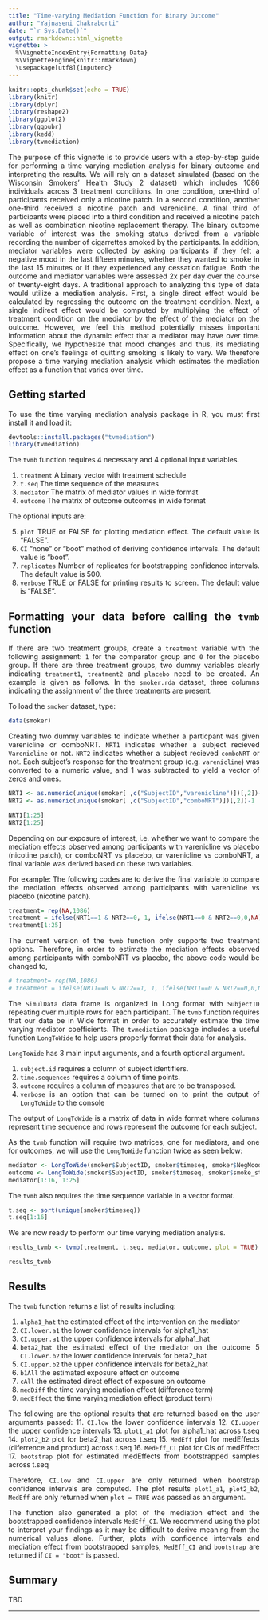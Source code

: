 ```yaml
---
title: "Time-varying Mediation Function for Binary Outcome"
author: "Yajnaseni Chakraborti"
date: "`r Sys.Date()`"
output: rmarkdown::html_vignette
vignette: >
  %\VignetteIndexEntry{Formatting Data}
  %\VignetteEngine{knitr::rmarkdown}
  \usepackage[utf8]{inputenc}
---
```


<style type="text/css">
pre {
  overflow-x: auto;
}
pre code {
  word-wrap: normal;
  white-space: pre;
}
</style>



```r
knitr::opts_chunk$set(echo = TRUE)
library(knitr)
library(dplyr)
library(reshape2)
library(ggplot2)
library(ggpubr)
library(kedd)
library(tvmediation)
```

<div style="text-align: justify">

The purpose of this vignette is to provide users with a step-by-step guide for 
performing a time varying mediation analysis for binary outcome and interpreting the results. We will rely on a dataset simulated (based on the Wisconsin Smokers' Health Study 2 dataset) which includes 1086 individuals across 3 treatment conditions. In one condition, one-third of participants received only a nicotine patch. In a second condition, another one-third received a nicotine patch and varenicline. A final third of 
participants were placed into a third condition and received a nicotine patch as well as combination nicotine replacement therapy. The binary outcome variable of interest was the smoking status derived from a variable recording the number of cigarrettes smoked by the participants. In addition, mediator variables were collected by asking participants if they felt a negative mood in the last fifteen minutes, whether they wanted to smoke in the last 15 minutes or if they experienced any cessation fatigue. Both the 
outcome and mediator variables were assessed 2x per day over the course of 
twenty-eight days.
A traditional approach to analyzing this type of data would utilize a mediation analysis. First, a single direct effect would be calculated by regressing the outcome on the treatment condition. Next, a single indirect effect would be computed by multiplying the effect of treatment condition on the mediator by the effect of the mediator on the outcome. However, we feel this method potentially misses important information about the dynamic effect that a mediator may have over time. Specifically, we hypothesize that mood changes and thus, its mediating effect on one’s feelings of quitting smoking is likely to vary. We therefore propose a time varying mediation analysis which estimates the 
mediation effect as a function that varies over time.

## Getting started

To use the time varying mediation analysis package in R, you must first install
it and load it: 
```r
devtools::install.packages("tvmediation")
library(tvmediation)
```

The `tvmb` function requires 4 necessary and 4 optional input variables.

1. `treatment` A binary vector with treatment schedule
2. `t.seq` The time sequence of the measures
3. `mediator` The matrix of mediator values in wide format
4. `outcome` The matrix of outcome outcomes in wide format

The optional inputs are:

5. `plot` TRUE or FALSE for plotting mediation effect. The default value is "FALSE".
6. `CI` "none" or "boot" method of deriving confidence intervals. The default value is "boot".
7. `replicates` Number of replicates for bootstrapping confidence intervals. The default value is 500.
8. `verbose` TRUE or FALSE for printing results to screen. The default value is "FALSE".

## Formatting your data before calling the `tvmb` function

If there are two treatment groups, create a `treatment` variable with the following assignment: `1` for the comparator group and `0` for the placebo group. If there are three treatment groups, two dummy variables clearly indicating `treatment1`, `treatment2` and `placebo` need to be created. An example is given as follows. In the `smoker.rda` dataset, three columns indicating the assignment of the three treatments are present.

To load the `smoker` dataset, type:
```r
data(smoker)
```

Creating two dummy variables to indicate whether a particpant was given varenicline or comboNRT. `NRT1` indicates whether a subject recieved `Varenicline` or not. `NRT2` indicates whether a subject recieved `comboNRT` or not. Each subject's response for the treatment group (e.g. `varenicline`) was converted to a numeric value, and 1 was subtracted to yield a vector of zeros and ones.

```r
NRT1 <- as.numeric(unique(smoker[ ,c("SubjectID","varenicline")])[,2])-1
NRT2 <- as.numeric(unique(smoker[ ,c("SubjectID","comboNRT")])[,2])-1

NRT1[1:25]
NRT2[1:25]
```

Depending on our exposure of interest, i.e. whether we want to compare the mediation effects observed among participants with varenicline vs placebo (nicotine patch), or comboNRT vs placebo, or varenicline vs comboNRT, a final variable was derived based on these two variables.

For example: The following codes are to derive the final variable to compare the mediation effects observed among participants with varenicline vs placebo (nicotine patch).

```r
treatment= rep(NA,1086)
treatment = ifelse(NRT1==1 & NRT2==0, 1, ifelse(NRT1==0 & NRT2==0,0,NA))
treatment[1:25]
```

The current version of the `tvmb` function only supports two treatment options. Therefore, in order to estimate the mediation effects observed among participants with comboNRT vs placebo, the above code would be changed to,

```r
# treatment= rep(NA,1086)
# treatment = ifelse(NRT1==0 & NRT2==1, 1, ifelse(NRT1==0 & NRT2==0,0,NA))
```

The `SimulData` data frame is organized in Long format with `SubjectID` repeating
over multiple rows for each participant. The `tvmb` function requires that our
data be in Wide format in order to accurately estimate the time varying mediator
coefficients. The `tvmediation` package includes a useful function `LongToWide` 
to help users properly format their data for analysis.

`LongToWide` has 3 main input arguments, and a fourth optional argument.

1. `subject.id` requires a column of subject identifiers. 
2. `time.sequences` requires a column of time points.
3. `outcome` requires a column of measures that are to be transposed.
4. `verbose` is an option that can be turned on to print the output of `LongToWide` to the console

The output of `LongToWide` is a matrix of data in wide format where columns 
represent time sequence and rows represent the outcome for each subject.

As the `tvmb` function will require two matrices, one for mediators, and one for
outcomes, we will use the `LongToWide` function twice as seen below:

```r
mediator <- LongToWide(smoker$SubjectID, smoker$timeseq, smoker$NegMoodLst15min)
outcome <- LongToWide(smoker$SubjectID, smoker$timeseq, smoker$smoke_status)
mediator[1:16, 1:25]
```

The `tvmb` also requires the time sequence variable in a vector format.
```r
t.seq <- sort(unique(smoker$timeseq))
t.seq[1:16]
```

We are now ready to perform our time varying mediation analysis.
```r
results_tvmb <- tvmb(treatment, t.seq, mediator, outcome, plot = TRUE)
```
```r
results_tvmb
```

## Results

The `tvmb` function returns a list of results including:

1.  `alpha1_hat` the estimated effect of the intervention on the mediator 
2.  `CI.lower.a1` the lower confidence intervals for alpha1_hat
3.  `CI.upper.a1` the upper confidence intervals for alpha1_hat
4.  `beta2_hat` the estimated effect of the mediator on the outcome
5   `CI.lower.b2` the lower confidence intervals for beta2_hat
6.  `CI.upper.b2` the upper confidence intervals for beta2_hat
7.  `b1All` the estimated exposure effect on outcome
8.  `cAll` the estimated direct effect of exposure on outcome
9.  `medDiff` the time varying mediation effect (difference term)
10. `medEffect` the time varying mediation effect (product term)

The following are the optional results that are returned based on the user arguments passed:
11. `CI.low` the lower confidence intervals
12. `CI.upper` the upper confidence intervals
13. `plot1_a1` plot for alpha1_hat across t.seq
14. `plot2_b2` plot for beta2_hat across t.seq
15. `MedEff` plot for medEffects (diferrence and product) across t.seq
16. `MedEff_CI` plot for CIs of medEffect
17. `bootstrap` plot for estimated medEffects from bootstrapped samples across t.seq

Therefore, `CI.low` and `CI.upper` are only returned when bootstrap confidence intervals are computed. The plot results `plot1_a1`, `plot2_b2`, `MedEff` are only returned when `plot = TRUE` was passed as an argument. 

The function also generated a plot of the mediation effect and the bootstrapped
confidence intervals `MedEff_CI`. We recommend using the plot to interpret your findings as it may be difficult to derive meaning from the numerical values alone. Further, plots with confidence intervals and mediation effect from bootstrapped samples, `MedEff_CI` and `bootstrap` are returned if `CI = "boot"` is passed.

## Summary
TBD

</div>
---


